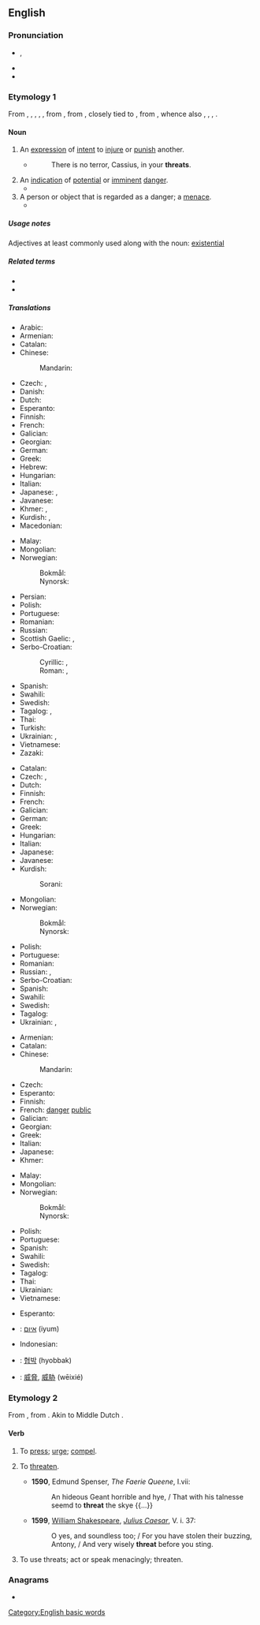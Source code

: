 {{also|Threat|þreat}}
==English==

===Pronunciation===
* {{a|UK|US}} {{enPR|thrĕt}}, {{IPA|/θɹɛt/|lang=en}}
* {{audio|en-us-threat.ogg|Audio (US)|lang=en}}
* {{rhymes|ɛt|lang=en}}

===Etymology 1===
From {{inh|en|enm|threte}}, {{m|enm|thret}}, {{m|enm|thrat}}, {{m|enm|thræt}}, {{m|enm|threat}}, from {{inh|en|ang|þrēat|t=crowd, swarm, troop, army, press; pressure, trouble, calamity, oppression, force, violence, threat}}, from {{inh|en|gem-pro|*þrautaz}}, closely tied to {{cog|gem-pro|*þrautą|t=displeasure, complaint, grievance, labour, toil}}, from {{der|en|ine-pro|*trewd-|t=to squeeze, push, press}}, whence also {{cog|gml|drōt|t=threat, menace, danger}}, {{cog|gmh|drōz|t=annoyance, disgust, horror, terror, fright}}, {{cog|is|þraut|t=struggle, labour, distress}}, {{cog|la|trūdō|t=push|pos=verb}}.

====Noun====
{{en-noun}}

# An [[expression]] of [[intent]] to [[injure]] or [[punish]] another.
#* {{w|William Shakespeare}}
#*: There is no terror, Cassius, in your '''threats'''.
# An [[indication]] of [[potential]] or [[imminent]] [[danger]].
#* {{quote-magazine|year=2013|month=May-June|author=[http://www.americanscientist.org/authors/detail/katrina-g-claw Katrina G. Claw]
|title=[http://www.americanscientist.org/issues/feature/2013/3/rapid-evolution-in-eggs-and-sperm Rapid Evolution in Eggs and Sperm]
|volume=101|issue=3|magazine={{w|American Scientist}}
|passage=Many genes with reproductive roles also have antibacterial and immune functions, which indicate that the '''threat''' of microbial attack on the sperm or egg may be a major influence on rapid evolution during reproduction.}}
# A person or object that is regarded as a danger; a [[menace]].
#* {{quote-journal|date=September 2, 2011|author=Phil McNulty|work=BBC
|title=[http://news.bbc.co.uk/sport2/hi/football/14770875.stm Bulgaria 0-3 England]
|passage=Rooney's United team-mate Chris Smalling was given his debut at right-back and was able to adjust to the international stage in relatively relaxed fashion as Bulgaria barely posed a '''threat''' of any consequence.}}

=====Usage notes=====
Adjectives at least commonly used along with the noun: [[existential]]

=====Related terms=====
* {{l|en|threaten}}
* {{l|en|threatening}}

=====Translations=====
{{trans-top|expression of intent to injure or punish another}}
* Arabic: {{t|ar|تَهْدِيد|m}}
* Armenian: {{t+|hy|սպառնալիք}}
* Catalan: {{t+|ca|amenaça|f}}
* Chinese:
*: Mandarin: {{t-needed|cmn}}
* Czech: {{t+|cs|hrozba|f}}, {{t+|cs|výhrůžka|f}}
* Danish: {{t|da|trussel|c}}
* Dutch: {{t+|nl|bedreiging}}
* Esperanto: {{t|eo|minaco}}
* Finnish: {{t+|fi|uhkaus}}
* French: {{t+|fr|menace|f}}
* Galician: {{t|gl|ameaza}}
* Georgian: {{t-needed|ka}}
* German: {{t+|de|Drohung|f}}
* Greek: {{t+|el|απειλή|f}}
* Hebrew: {{t+|he|איום|m|tr=iyum|sc=Hebr}}
* Hungarian: {{t+|hu|fenyegetés}}
* Italian: {{t+|it|minaccia|f}}
* Japanese: {{t|ja|脅迫|tr=kyōhaku}}, {{t|ja|脅かし|tr=odokashi}}
* Javanese: {{t|jv|inciman}}
* Khmer: {{t|km|ការគំរាមកំហែង|tr=kaa kumriem kɑmhaeŋ|sc=Khmr}}, {{t|km|សំដីឈ្លានពាន|tr=sɑmdəy clien-pien|sc=Khmr}}
* Kurdish: {{t+|ku|tehdît}}, {{t+|ku|gef}}
* Macedonian: {{t|mk|закана|f}}
{{trans-mid}}
* Malay: {{t|ms|ugutan}}
* Mongolian: {{t+|mn|занал}}
* Norwegian:
*: Bokmål: {{t+|nb|trussel|m}}
*: Nynorsk: {{t|nn|trussel|m}}
* Persian: {{t+|fa|تهدید|tr=tahdid}}
* Polish: {{t+|pl|groźba|f}}
* Portuguese: {{t+|pt|ameaça}}
* Romanian: {{t+|ro|amenințare|f}}
* Russian: {{t+|ru|угро́за|f}}
* Scottish Gaelic: {{t|gd|bagairt|f}}, {{t|gd|bagradh|m}}
* Serbo-Croatian:
*: Cyrillic: {{t|sh|пријетња|sc=Cyrl}}, {{t|sh|претња|f|sc=Cyrl}}
*: Roman: {{t+|sh|prijetnja|f}}, {{t|sh|pretnja|f}}
* Spanish: {{t+|es|amenaza|f}}
* Swahili: {{t+|sw|tisho}}
* Swedish: {{t+|sv|hot|n}}
* Tagalog: {{t+|tl|bala}}, {{t|tl|banta}}
* Thai: {{t-needed|th}}
* Turkish: {{t+|tr|tehdit}}
* Ukrainian: {{t|uk|погро́за|f|sc=Cyrl}}, {{t|uk|загро́за|f|sc=Cyrl}} {{qualifier|rare}}
* Vietnamese: {{t-needed|vi}}
* Zazaki: {{t|zza|gef}}
{{trans-bottom}}

{{trans-top|indication of imminent danger}}
* Catalan: {{t+|ca|amenaça|f}}
* Czech: {{t+|cs|hrozba|f}}, {{t|cs|ohrožení|n}}
* Dutch: {{t+|nl|bedreiging|f}}
* Finnish: {{t+|fi|uhka}}
* French: {{t+|fr|menace}}
* Galician: {{t|gl|ameaza|f}}
* German: {{t+|de|Bedrohung|f}}
* Greek: {{t+|el|απειλή|f}}
* Hungarian: {{t+|hu|veszély}}
* Italian: {{t+|it|minaccia|f}}
* Japanese: {{t|ja|脅威|tr=kyōi}}
* Javanese: {{t|jv|bebaya}}
* Kurdish:
*: Sorani: {{t+|ku|هه‌ڕه‌شه‌|sc=ku-Arab}}
{{trans-mid}}
* Mongolian: {{t|mn|аюул занал}}
* Norwegian:
*: Bokmål: {{t+|nb|trussel|m}}
*: Nynorsk: {{t|nn|trussel|m}}
* Polish: {{t+|pl|zagrożenie|n}}
* Portuguese: {{t+|pt|ameaça}}
* Romanian: {{t+|ro|amenințare|f}}
* Russian: {{t+|ru|угро́за|f}}, {{t+|ru|опа́сность|f}}
* Serbo-Croatian: {{t+|sh|prijetnja|f}}
* Spanish: {{t+|es|amenaza|f}}
* Swahili: {{t+|sw|tisho}}
* Swedish: {{t+|sv|hot|n}}
* Tagalog: {{t|tl|banta}}
* Ukrainian: {{t|uk|загро́за|f|sc=Cyrl}}, {{t|uk|небезпе́ка|f|sc=Cyrl}}
{{trans-bottom}}

{{trans-top|person regarded as a danger}}
* Armenian: {{t-needed|hy}}
* Catalan: {{t+|ca|amenaça|f}}
* Chinese:
*: Mandarin: {{t-needed|cmn}}
* Czech: {{t+|cs|hrozba}}
* Esperanto: {{t|eo|minaculo}}
* Finnish: {{t+|fi|uhka}}
* French: [[danger]] [[public]] {{g|m}}
* Galician: {{t|gl|ameaza|f}}
* Georgian: {{t-needed|ka}}
* Greek: {{t+|el|απειλή|f}}
* Italian: {{t+|it|minaccia|f}}
* Japanese: {{t|ja|脅威|tr=kyōi}}
* Khmer: {{t+|km|សីហលោ|tr=sǝyha’loo|sc=Khmr}}
{{trans-mid}}
* Malay: {{t|ms|ancaman}}
* Mongolian: {{t-needed|mn}}
* Norwegian:
*: Bokmål: {{t+|nb|trussel|m}}
*: Nynorsk: {{t|nn|trussel|m}}
* Polish: {{t+|pl|zagrożenie|n}}
* Portuguese: {{t+|pt|ameaça}}
* Spanish: {{t+|es|amenaza|f}}
* Swahili: {{t+|sw|tisho}}
* Swedish: {{t+|sv|hot|n}}
* Tagalog: {{t|tl|banta}}
* Thai: {{t-needed|th}}
* Ukrainian: {{t|uk|загро́за|f|sc=Cyrl}}
* Vietnamese: {{t-needed|vi}}
{{trans-bottom}}

{{checktrans-top}}
* Esperanto: {{t-check|eo|minaco}}
* {{ttbc|he}}: [[איום]] (iyum)
* Indonesian: {{t+check|id|ancam|alt=ancaman}}
{{trans-mid}}
* {{ttbc|ko}}: [[협박]] (hyobbak)
* {{ttbc|cmn}}: [[威脅]], [[威胁]] (wēixié)
{{trans-bottom}}

===Etymology 2===
From {{etyl|enm|en}} {{m|enm|threten}}, from {{etyl|ang|en}} {{m|ang|þrēatian||to press, oppress, repress, correct, threaten}}. Akin to Middle Dutch {{m|dum|drōten||to threaten}}.

====Verb====
{{en-verb}}

# {{lb|en|transitive}} To [[press]]; [[urge]]; [[compel]].
# {{lb|en|transitive|archaic}} To [[threaten]].
#* '''1590''', Edmund Spenser, ''The Faerie Queene'', I.vii:
#*: An hideous Geant horrible and hye, / That with his talnesse seemd to '''threat''' the skye {{...}}
#* '''1599''', [[w: William Shakespeare|William Shakespeare]], ''[[s: The Tragedy of Julius Caesar (unsourced edition)/Act V|Julius Caesar]]'', V. i. 37:
#*: O yes, and soundless too; / For you have stolen their buzzing, Antony, / And very wisely '''threat''' before you sting.
# {{lb|en|intransitive}} To use threats; act or speak menacingly; threaten.

===Anagrams===
* {{anagrams|en|Hatter|hatter|rateth|that're}}

[[Category:English basic words]]